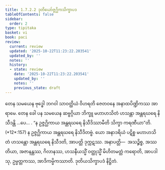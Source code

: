```yaml
---
title: 1.7.2.2 ဒုတိယော်ဇ္ဇဂ္ဃိကသိက္ခာပဒ
tableOfContents: false
sidebar:
  order: 2
type: tipitaka
basket: vi
book: paci
review:
  current: review
  updated: '2025-10-22T11:23:22.203541'
  updated_by: ''
  notes: ''
  history:
  - state: review
    date: '2025-10-22T11:23:22.203541'
    updated_by: ''
    notes: ''
    previous_state: draft
---
```



<ReviewStatus review={frontmatter.review} showDetails={true} />

<HypothesisAnnotation frontmatter={frontmatter} />

<DynamicBreadcrumb />

<Division number="587" book="paci" e="ch" v="2" p="243">

<Paragraph number="1740" book="paci">
တေန သမယေန ဗုဒ္ဓေါ ဘဂဝါ သာဝတ္ထိယံ ဝိဟရတိ ဇေတဝနေ အနာထပိဏ္ဍိကဿ အာရာမေ. တေန ခေါ ပန သမယေန ဆဗ္ဗဂ္ဂိယာ ဘိက္ခူ မဟာဟသိတံ ဟသန္တာ အန္တရဃရေ နိသီဒန္တိ …ပေ… .
</Paragraph>

<Paragraph number="1741" book="paci">
<Emphasis>“န ဥဇ္ဇဂ္ဃိကာယ အန္တရဃရေ နိသီဒိဿာမီတိ သိက္ခာ ကရဏီယာ”</Emphasis>တိ. (*12*:<Emphasis>157</Emphasis>)
</Paragraph>

<Paragraph number="1742" book="paci">
န ဥဇ္ဇဂ္ဃိကာယ အန္တရဃရေ နိသီဒိတဗ္ဗံ. ယော အနာဒရိယံ ပဋိစ္စ မဟာဟသိတံ ဟသန္တော အန္တရဃရေ နိသီဒတိ, အာပတ္တိ ဒုက္ကဋဿ.
</Paragraph>

<Paragraph number="1743" book="paci">
အနာပတ္တိ—  အသဉ္စိစ္စ, အဿတိယာ, အဇာနန္တဿ, ဂိလာနဿ, ဟသနီယသ္မိံ ဝတ္ထုသ္မိံ မိဟိတမတ္တံ ကရောတိ, အာပဒါသု, ဥမ္မတ္တကဿ, အာဒိကမ္မိကဿာတိ.

</Paragraph>
</Division>

<Paragraph number="1744" type="center" book="paci">
ဒုတိယသိက္ခာပဒံ နိဋ္ဌိတံ.
</Paragraph>